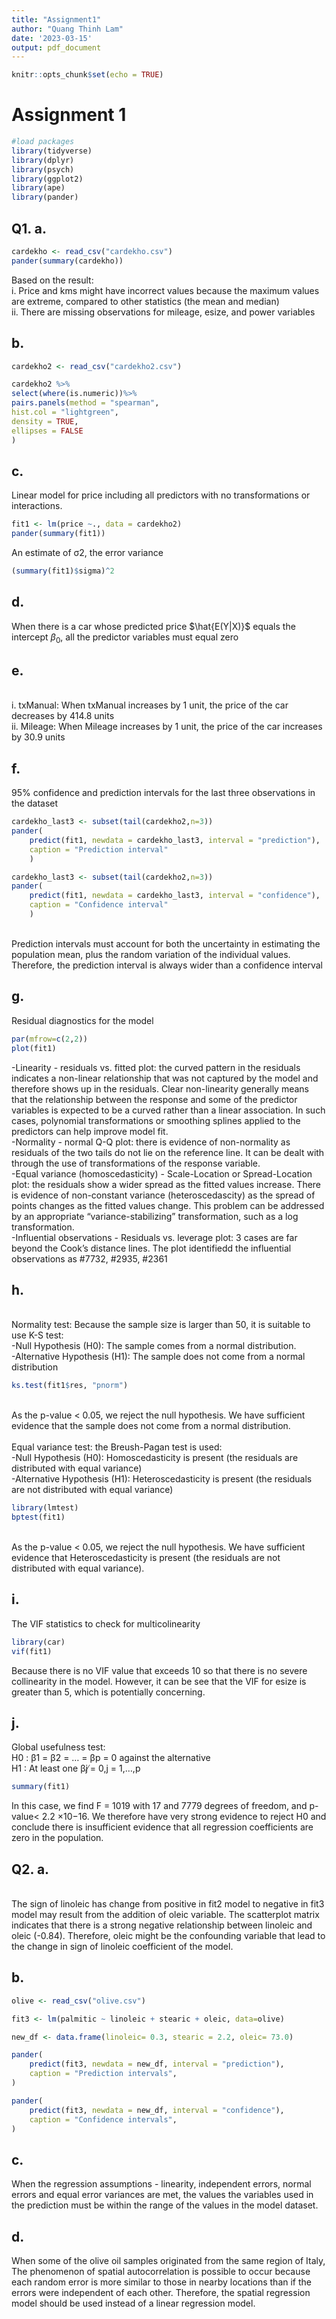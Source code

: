 ---
title: "Assignment1"
author: "Quang Thinh Lam"
date: '2023-03-15'
output: pdf_document
---

```{r setup, include=FALSE}
knitr::opts_chunk$set(echo = TRUE)
```

# Assignment 1

```{r packages, warning= FALSE, results= FALSE}
#load packages
library(tidyverse)
library(dplyr)
library(psych)
library(ggplot2)
library(ape)
library(pander)
```

## Q1. a.

```{r 1a, warning = FALSE}
cardekho <- read_csv("cardekho.csv")
pander(summary(cardekho))
```

Based on the result:
<br>i. Price and kms might have incorrect values because the maximum values are extreme, compared to other statistics (the mean and median)
<br>ii. There are missing observations for mileage, esize, and power variables

## b.
```{r 1b, warning = FALSE}
cardekho2 <- read_csv("cardekho2.csv")
```
```{r 1b.2, warning = FALSE}
cardekho2 %>%
select(where(is.numeric))%>%
pairs.panels(method = "spearman",
hist.col = "lightgreen",
density = TRUE,
ellipses = FALSE
)
```

## c. 
Linear model for price including all predictors with no transformations or interactions.
```{r 1c, warning = FALSE}
fit1 <- lm(price ~., data = cardekho2)
pander(summary(fit1))
```
An estimate of σ2, the error variance
```{r 1c.2, warning = FALSE}
(summary(fit1)$sigma)^2
```
## d. 
When there is a car whose predicted price $\hat{E(Y|X)}$ equals the intercept $\beta_0$, all the predictor variables must equal zero

## e. 
<br>i. txManual: When txManual increases by 1 unit, the price of the car decreases by 414.8 units
<br> ii. Mileage: When Mileage increases by 1 unit, the price of the car increases by 30.9 units

## f. 
95% confidence and prediction intervals for the last three observations in the dataset
```{r 1f.1, warning = FALSE}
cardekho_last3 <- subset(tail(cardekho2,n=3))
pander(
    predict(fit1, newdata = cardekho_last3, interval = "prediction"),
    caption = "Prediction interval"
    )
```
```{r 1f.2}
cardekho_last3 <- subset(tail(cardekho2,n=3))
pander(
    predict(fit1, newdata = cardekho_last3, interval = "confidence"),
    caption = "Confidence interval"
    )
```

<br> Prediction intervals must account for both the uncertainty in estimating the population mean, plus the random variation of the individual values. Therefore, the prediction interval is always wider than a confidence interval

## g. 
Residual diagnostics for the model
```{r 1g.1, warning = FALSE}
par(mfrow=c(2,2))
plot(fit1)
```

-Linearity - residuals vs. fitted plot: the curved pattern in the residuals indicates a non-linear relationship that was not captured by the model and therefore shows up in the residuals. Clear non-linearity generally means that the relationship between the response and some of the predictor variables is expected to be a curved rather than a linear association. In such cases, polynomial transformations or smoothing splines applied to the predictors can help improve model fit.
<br>-Normality - normal Q-Q plot: there is evidence of non-normality as residuals of the two tails do not lie on the reference line. It can be dealt with through the use of transformations of the response variable.
<br>-Equal variance (homoscedasticity) - Scale-Location or Spread-Location plot: the residuals show a wider spread as the fitted values increase. There is evidence of non-constant variance (heteroscedascity) as the spread of points changes as the fitted values change. This problem can be addressed by an appropriate "variance-stabilizing" transformation, such as a log transformation.
<br>-Influential observations - Residuals vs. leverage plot: 3 cases are far beyond the Cook's distance lines. The plot identifiedd the influential observations as #7732, #2935, #2361

## h.
<br> Normality test: Because the sample size is larger than 50, it is suitable to use K-S test:
<br> -Null Hypothesis (H0): The sample comes from a normal distribution.
<br> -Alternative Hypothesis (H1): The sample does not come from a normal distribution
```{r 1h, warning = FALSE}
ks.test(fit1$res, "pnorm")
```

<br>As the p-value < 0.05, we reject the null hypothesis. We have sufficient evidence that the sample does not come from a normal distribution.
<br>
<br>Equal variance test: the Breush-Pagan test is used:
<br>-Null Hypothesis (H0): Homoscedasticity is present (the residuals are distributed with equal variance)
<br>-Alternative Hypothesis (H1): Heteroscedasticity is present (the residuals are not distributed with equal variance)
```{r 1h.2, warning = FALSE}
library(lmtest)
bptest(fit1)
```

<br>As the p-value < 0.05, we reject the null hypothesis. We have sufficient evidence that Heteroscedasticity is present (the residuals are not distributed with equal variance).

## i. 
The VIF statistics to check for multicolinearity
```{r 1i, warning = FALSE}
library(car)
vif(fit1)
```

Because there is no VIF value that exceeds 10 so that there is no severe collinearity in the model. However, it can be see that the VIF for esize is greater than 5, which is potentially concerning.

## j. 
Global usefulness test:
<br> H0 : β1 = β2 = ... = βp = 0 against the alternative
<br> H1 : At least one βj ̸= 0,j = 1,...,p
```{r 1j, warning = FALSE}
summary(fit1)
```

In this case, we find F = 1019 with 17 and 7779 degrees of freedom, and p-value< 2.2 ×10−16. We therefore have very strong evidence to reject H0 and conclude there is insufficient evidence that all regression coefficients are zero in the population.

## Q2. a.
<br>  The sign of linoleic has change from positive in fit2 model to negative in fit3 model may result from the addition of oleic variable. The scatterplot matrix indicates that there is a strong negative relationship between linoleic and oleic (-0.84). Therefore, oleic might be the confounding variable that lead to the change in sign of linoleic coefficient of the model.

## b. 
```{r 2b, warning = FALSE}
olive <- read_csv("olive.csv")
```
```{r 2b.2, warning = FALSE}
fit3 <- lm(palmitic ~ linoleic + stearic + oleic, data=olive)

new_df <- data.frame(linoleic= 0.3, stearic = 2.2, oleic= 73.0)

pander(
    predict(fit3, newdata = new_df, interval = "prediction"),
    caption = "Prediction intervals",
)

pander(
    predict(fit3, newdata = new_df, interval = "confidence"),
    caption = "Confidence intervals",
)
```

## c. 
When the regression assumptions - linearity, independent errors, normal errors and equal error variances are met, the values the variables used in the prediction must be within the range of the values in the model dataset.

## d. 
When some of the olive oil samples originated from the same region of Italy, The phenomenon of spatial autocorrelation is possible to occur because each random error is more similar to those in nearby locations than if the errors were independent of each other. Therefore, the spatial regression model should be used instead of a linear regression model.

